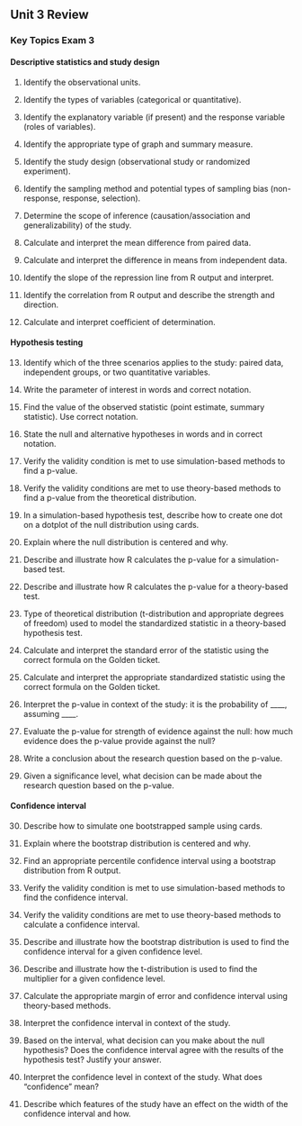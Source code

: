 ## Unit 3 Review

### Key Topics Exam 3

#### Descriptive statistics and study design {-}

1.	Identify the observational units.

2.	Identify the types of variables (categorical or quantitative).

3.	Identify the explanatory variable (if present) and the response variable (roles of variables).

4.	Identify the appropriate type of graph and summary measure.

5.	Identify the study design (observational study or randomized experiment).

6.	Identify the sampling method and potential types of sampling bias (non-response, response, selection).

7.	Determine the scope of inference (causation/association and generalizability) of the study.

8.	Calculate and interpret the mean difference from paired data.

9.  Calculate and interpret the difference in means from independent data.

10. Identify the slope of the repression line from R output and interpret.

11. Identify the correlation from R output and describe the strength and direction.

12. Calculate and interpret coefficient of determination.

#### Hypothesis testing {-}

13.	Identify which of the three scenarios applies to the study: paired data, independent groups, or two quantitative variables.

14.	Write the parameter of interest in words and correct notation.

15.	Find the value of the observed statistic (point estimate, summary statistic). Use correct notation.

16.	State the null and alternative hypotheses in words and in correct notation.

17.	Verify the validity condition is met to use simulation-based methods to find a p-value.

18.	Verify the validity conditions are met to use theory-based methods to find a p-value from the theoretical distribution.

19.	In a simulation-based hypothesis test, describe how to create one dot on a dotplot of the null distribution using cards. 

20.	Explain where the null distribution is centered and why.

21.	Describe and illustrate how R calculates the p-value for a simulation-based test.

22.	Describe and illustrate how R calculates the p-value for a theory-based test.

23.	Type of theoretical distribution (t-distribution and appropriate degrees of freedom) used to model the standardized statistic in a theory-based hypothesis test.

24.	Calculate and interpret the standard error of the statistic using the correct formula on the Golden ticket.

25.	Calculate and interpret the appropriate standardized statistic using the correct formula on the Golden ticket.

26.	Interpret the p-value in context of the study: it is the probability of ____, assuming ____.

27.	Evaluate the p-value for strength of evidence against the null: how much evidence does the p-value provide against the null?

28.	Write a conclusion about the research question based on the p-value.

29.	Given a significance level, what decision can be made about the research question based on the p-value.

#### Confidence interval {-}

30.	Describe how to simulate one bootstrapped sample using cards.

31.	Explain where the bootstrap distribution is centered and why.

32.	Find an appropriate percentile confidence interval using a bootstrap distribution from R output.

33.	Verify the validity condition is met to use simulation-based methods to find the confidence interval.

34.	Verify the validity conditions are met to use theory-based methods to calculate a confidence interval.

35.	Describe and illustrate how the bootstrap distribution is used to find the confidence interval for a given confidence level.

36.	Describe and illustrate how the t-distribution is used to find the multiplier for a given confidence level.

37.	Calculate the appropriate margin of error and confidence interval using theory-based methods.

38.	Interpret the confidence interval in context of the study.

39.	Based on the interval, what decision can you make about the null hypothesis?  Does the confidence interval agree with the results of the hypothesis test?  Justify your answer.

40.	Interpret the confidence level in context of the study.  What does “confidence” mean?

41.	Describe which features of the study have an effect on the width of the confidence interval and how.

\newpage

